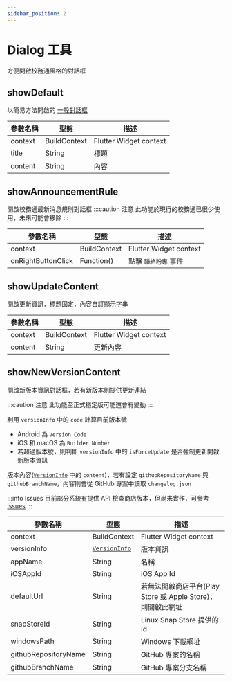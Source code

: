 ```yaml
---
sidebar_position: 2
---
```


# Dialog 工具

方便開啟校務通風格的對話框

## showDefault

以簡易方法開啟的 [一般對話框](../api-widgets/default-dialog)

| 參數名稱                         | 型態                             | 描述                             |
| ------------------------------- | ------------------------------- | ------------------------------- |
| context | BuildContext | Flutter Widget context |
| title | String | 標題 |
| content | String | 內容 |

## showAnnouncementRule

開啟校務通最新消息規則對話框
:::caution 注意
此功能於現行的校務通已很少使用，未來可能會移除
:::

| 參數名稱                         | 型態                             | 描述                             |
| ------------------------------- | ------------------------------- | ------------------------------- |
| context | BuildContext | Flutter Widget context |
| onRightButtonClick | Function() | 點擊 `聯絡粉專` 事件 |

## showUpdateContent

開啟更新資訊，標題固定，內容自訂顯示字串

| 參數名稱                         | 型態                             | 描述                             |
| ------------------------------- | ------------------------------- | ------------------------------- |
| context | BuildContext | Flutter Widget context |
| content | String | 更新內容 |

## showNewVersionContent

開啟新版本資訊對話框，若有新版本則提供更新連結

:::caution 注意
此功能至正式穩定版可能還會有變動
:::

利用 `versionInfo` 中的 `code` 計算目前版本號
 - Android 為 `Version Code`
 - iOS 和 macOS 為 `Builder Number`
 - 若超過版本號，則判斷 `versionInfo` 中的 `isForceUpdate` 是否強制更新開啟新版本資訊

版本內容([`VersionInfo`](../api-models/version-info) 中的 `content`)，若有設定 `githubRepositoryName` 與 `githubBranchName`，內容則會從 GitHub 專案中讀取 `changelog.json`

:::info Issues
目前部分系統有提供 API 檢查商店版本，但尚未實作，可參考 [issues](https://github.com/abc873693/ap_common/issues/22)
:::

| 參數名稱                         | 型態                             | 描述                             |
| ------------------------------- | ------------------------------- | ------------------------------- |
| context | BuildContext | Flutter Widget context |
| versionInfo | [`VersionInfo`](../api-models/version-info) | 版本資訊 |
| appName | String |  名稱 |
| iOSAppId | String | iOS App Id |
| defaultUrl | String | 若無法開啟商店平台(Play Store 或 Apple Store)，則開啟此網址 |
| snapStoreId | String | Linux Snap Store 提供的 Id |
| windowsPath | String | Windows 下載網址 |
| githubRepositoryName | String | GitHub 專案的名稱 |
| githubBranchName | String | GitHub 專案分支名稱 |
